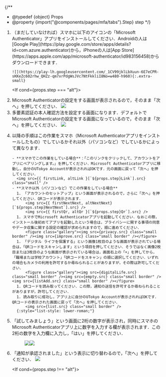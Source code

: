 

{/**
  * @typedef {object} Props
  * @property {import("@components/pages/mfa/tabs").Step} step
  */}

<ol>
  <li>
    <If cond={props.step === "alt"}>（まだしていなければ）</If>スマホに以下のアイコンの「Microsoft Authenticator」アプリをインストールしてください．Androidの人は[Google Play](https://play.google.com/store/apps/details?id=com.azure.authenticator)から，iPhoneの人は[App Store](https://apps.apple.com/app/microsoft-authenticator/id983156458)からダウンロードできます．

    ![](https://play-lh.googleusercontent.com/_1CV99jklLbXuun-6E7eCPR-sKKeZc602rhw_QHZz-qm7xrPdgWsJVc7NtFkkliI8No=w480-h960){:.extra-small}
  </li>

  <If cond={props.step === "alt"}>
    <Fragment>
      <AltAddMethod selection="「認証アプリ」" />
      <li>
        Microsoft Authenticatorの設定をする画面が表示されるので，そのまま「次へ」を押してください．
        <img src={altNext.src}/>
      </li>
    </Fragment>
    <Fragment slot="else">
      <FirstAccess />
      <li>
        多要素認証の本人確認方法を設定する画面になります．デフォルトでMicrosoft Authenticatorの設定をする画面になっているので，そのまま「次へ」を押してください．
        <img src={firstNext.src} />
      </li>
    </Fragment>
  </If>

  <li>
    以降の手順はこの作業をスマホ（Microsoft Authenticatorアプリをインストールしたもの）でしているかそれ以外（パソコンなど）でしているかによって異なります．

    - **スマホでこの作業をしている場合**：「このリンクをクリックして、アカウントをアプリにペアリングします。」を押してください．Microsoft Authenticatorアプリに移動し，自分のUTokyo Accountが表示されればOKです．元の画面に戻って「次へ」を押してください．
      <img src={{ firstLink, altLink }[`${props.step}Link`].src} class="small" />
    - **スマホ以外（パソコンなど）でこの作業をしている場合**
      1. 「アカウントのセットアップ」という画面が表示されるので，さらに「次へ」を押してください．QRコードが表示されます．
          <img src={{ firstNextNext, altNextNext}[`${props.step}NextNext`].src} />
          <img src={{ firstQr, altQr }[`${props.step}Qr`].src} />
      1. スマホでMicrosoft Authenticatorアプリを起動してください．なおこの際，インストール後初めてアプリを起動したという場合は，プライバシーに関する事項の同意やデータ収集に関する設定の確認が求められますので，順に進めてください．
          <figure class="gallery"><img src={privacy.src} class="small border" /><img src={improve.src} class="small border" /></figure>
      1. 「デジタル ライフを保護する」という画像1枚目のような画面が表示されている場合は，「QRコードをスキャンします」という項目を押してください．そうではなく画像2枚目または3枚目のような画面が表示されている場合は，画面右上の「+」を押してから，「職場または学校アカウント」「QRコードをスキャン」の順に選択してください．いずれの場合もカメラの利用を許可するか尋ねられることがありますが，その際は許可してください．
          <figure class="gallery"><img src={digitalLife.src} class="small border" /><img src={empty.src} class="small border" /><img src={listAdd.src} class="small border" /></figure>
      1. QRコードを読み取ってください．この際，通知の送信を許可するか尋ねられることがありますが，許可してください．
      1. 読み取りに成功し，アプリ上に自分のUTokyo Accountが表示されればOKです．QRコードの表示された画面に戻って「次へ」を押してください．
          <img src={list.src} class="small border" />
      {:style="list-style: lower-roman;"}
  </li>

  <li>
    「試してみましょう」という画面に2桁の数字が表示され，同時にスマホのMicrosoft Authenticatorアプリ上に数字を入力する欄が表示されます．この2桁の数字を入力欄に入力し，「はい」を押してください．
    <figure class="gallery"><img src={{ firstTry, altTry }[`${props.step}Try`].src} /><img src={prompt.src} class="small border" /></figure>
  </li>

  <li>
    「通知が承認されました」という表示に切り替わるので，「次へ」を押してください．
    <img src={{ firstApproved, altApproved }[`${props.step}Approved`].src} />
  </li>

  <If cond={props.step !== "alt"}>
    <FirstEmail />
  </If>
</ol>
